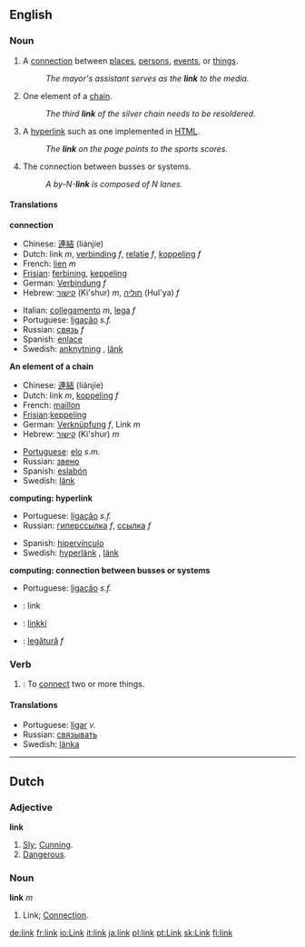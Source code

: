 ==English==

===Noun===
{{en-noun-reg}}

# A [[connection]] between [[place]]s, [[person]]s, [[event]]s, or [[thing]]s.
#: ''The mayor's assistant serves as the '''link''' to the media.''
# One element of a [[chain]].
#: ''The third '''link''' of the silver chain needs to be resoldered.'' 
#{{computing}} A [[hyperlink]] such as one implemented in [[HTML]].
#: ''The '''link''' on the page points to the sports scores.''
#{{computing}} The connection between busses or systems.
#: ''A by-N-'''link''' is composed of N lanes.''

====Translations====
'''connection'''
{{top}}
*Chinese: [[連結]] (liánjíe)
*Dutch: link ''m'', [[verbinding]] ''f'', [[relatie]] ''f'', [[koppeling]] ''f'' 
*French: [[lien]] ''m''
*[[Frisian]]: [[ferbining]], [[keppeling]]
*German: [[Verbindung]] ''f''
*Hebrew: [[קישור]] (Ki'shur) ''m'', [[חוליה]] (Hul'ya) ''f''
{{mid}}
*Italian: [[collegamento]] ''m'', [[lega]] ''f''
*Portuguese: [[ligação]] ''s.f.''
*Russian: [[связь]] ''f''
*Spanish: [[enlace]]
*Swedish: [[anknytning]] {{c}}, [[länk]] {{c}}
{{bottom}}

'''An element of a chain'''
{{top}}
*Chinese: [[連結]] (liánjíe)
*Dutch: link ''m'', [[koppeling]] ''f''
*French: [[maillon]]
*[[Frisian]]:[[keppeling]]
*German: [[Verknüpfung]] ''f'', Link ''m''
*Hebrew: [[קישור]] (Ki'shur) ''m''
{{mid}}
*[[w:Portugese language|Portuguese]]: [[elo]] ''s.m.''
*Russian: [[звено]]
*Spanish: [[eslabón]]
*Swedish: [[länk]] {{c}}
{{bottom}}

'''computing: hyperlink'''
{{top}}
*Portuguese: [[ligação]] ''s.f.''
*Russian: [[гиперссылка]] ''f'', [[ссылка]] ''f''
{{mid}}
*Spanish: [[hipervínculo]]
*Swedish: [[hyperlänk]] {{c}}, [[länk]] {{c}}
{{bottom}}

'''computing: connection between busses or systems'''
{{top}}
{{mid}}
*Portuguese: [[ligação]] ''s.f.''
{{bottom}}

{{checktrans}}
*{{ttbc|Danish}}: link
*{{ttbc|Finnish}}: [[linkki]]
*{{ttbc|Romanian}}: [[legătură]] ''f''

===Verb===
{{en-infl-reg-consonant|link||}}

# {{transitive}}: To [[connect]] two or more things.

====Translations====
{{top}}
{{mid}}
*Portuguese: [[ligar]] ''v.''
*Russian: [[связывать]]
*Swedish: [[länka]]
{{bottom}}

----

==Dutch==

===Adjective===
'''link'''
# [[Sly]]; [[Cunning]].
# [[Dangerous]].

===Noun===
'''link''' ''m''
# Link; [[Connection]].

[[de:link]]
[[fr:link]]
[[io:Link]]
[[it:link]]
[[ja:link]]
[[pl:link]]
[[pt:Link]]
[[sk:Link]]
[[fi:link]]